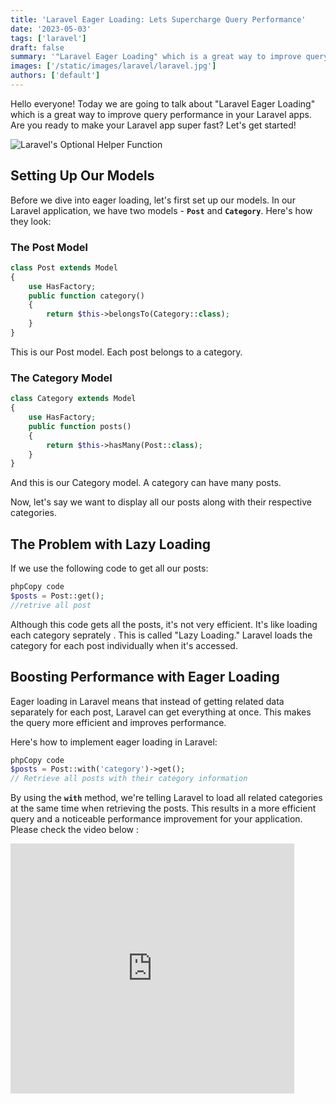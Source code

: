 ```yaml
---
title: 'Laravel Eager Loading: Lets Supercharge Query Performance'
date: '2023-05-03'
tags: ['laravel']
draft: false
summary: '"Laravel Eager Loading" which is a great way to improve query performance in your Laravel apps. '
images: ['/static/images/laravel/laravel.jpg']
authors: ['default']
---
```


Hello everyone! Today we are going to talk about "Laravel Eager Loading" which is a great way to improve query performance in your Laravel apps. Are you ready to make your Laravel app super fast? Let's get started!

![Laravel's Optional Helper Function](/static/images/laravel/laravel.jpg)

## **Setting Up Our Models**

Before we dive into eager loading, let's first set up our models. In our Laravel application, we have two models - **`Post`** and **`Category`**. Here's how they look:

### **The Post Model**

```php
class Post extends Model
{
    use HasFactory;
    public function category()
    {
        return $this->belongsTo(Category::class);
    }
}
```

This is our Post model. Each post belongs to a category.

### **The Category Model**

```php
class Category extends Model
{
    use HasFactory;
    public function posts()
    {
        return $this->hasMany(Post::class);
    }
}
```

And this is our Category model. A category can have many posts.

Now, let's say we want to display all our posts along with their respective categories.

## **The Problem with Lazy Loading**

If we use the following code to get all our posts:

```php
phpCopy code
$posts = Post::get();
//retrive all post
```

Although this code gets all the posts, it's not very efficient. It's like loading each category seprately . This is called "Lazy Loading." Laravel loads the category for each post individually when it's accessed.

## **Boosting Performance with Eager Loading**

Eager loading in Laravel means that instead of getting related data separately for each post, Laravel can get everything at once. This makes the query more efficient and improves performance.

Here's how to implement eager loading in Laravel:

```php
phpCopy code
$posts = Post::with('category')->get();
// Retrieve all posts with their category information
```

By using the **`with`** method, we're telling Laravel to load all related categories at the same time when retrieving the posts. This results in a more efficient query and a noticeable performance improvement for your application.
Please check the video below :

<iframe
  width="90%"
  height="400"
  src="https://www.youtube.com/embed/0POww1Pika4"
  frameborder="0"
  allowfullscreen
></iframe>
